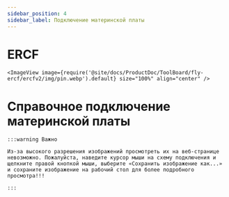```yaml
---
sidebar_position: 4
sidebar_label: Подключение материнской платы
---
```





# ERCF

    <ImageView image={require('@site/docs/ProductDoc/ToolBoard/fly-ercf/ercfv2/img/pin.webp').default} size="100%" align="center" />


# Справочное подключение материнской платы

    :::warning Важно

    Из-за высокого разрешения изображений просмотреть их на веб-странице невозможно. Пожалуйста, наведите курсор мыши на схему подключения и щелкните правой кнопкой мыши, выберите «Сохранить изображение как...» и сохраните изображение на рабочий стол для более подробного просмотра!!!

    :::

